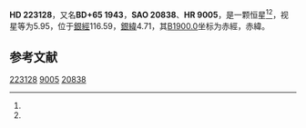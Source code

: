 {{Starbox begin
| name = HD 223128
}}
{{Starbox observe
| epoch = [[J2000.0|J2000.0]]
| constell = {{星座名待查}}<ref name=SIMBAD>{{cite web
 | url=http://simbad.u-strasbg.fr/simbad/sim-id?Ident=HR+9005
 | title=Pulsating variable Star
 | publisher=Centre de Données astronomiques de Strasbourg
 | work=SIMBAD
 | accessdate=2012-07-13
 | archive-date=2016-03-16
 | archive-url=https://web.archive.org/web/20160316151803/http://simbad.u-strasbg.fr/simbad/sim-id?Ident=HR+9005
 | dead-url=no
 }}</ref><ref name=DATA>{{cite web
 | url=http://vizier.u-strasbg.fr/viz-bin/VizieR-5?-out.add=.&-source=5050&-corr=PK=HR&-out.max=9999&HR=9005
 | title=VizieR Detailed Page
 | accessdate=2012-07-13
 | archive-date=2016-03-05
 | archive-url=https://web.archive.org/web/20160305025405/http://vizier.u-strasbg.fr/viz-bin/VizieR-5?-out.add=.&-source=5050&-corr=PK=HR&-out.max=9999&HR=9005
 | dead-url=no
 }}</ref>
| 星官 = 
| ra = {{RA|23|46|36.7}}<ref name=SIMBAD /><ref name=DATA />
| dec = {{DEC|+66|46|56}}<ref name=SIMBAD /><ref name=DATA />
| appmag_v = 5.95<ref name=SIMBAD /><ref name=DATA />
}}
{{Starbox character
| class = B2IV<ref name=SIMBAD /><ref name=DATA />
| b-v = -0.04<ref name=SIMBAD /><ref name=DATA />
| u-b = -0.74<ref name=SIMBAD /><ref name=DATA />
| r-i = <ref name=SIMBAD /><ref name=DATA />
| variable = 
}}
{{Starbox astrometry
| radial_v = -0.74
| prop_mo_ra = -14
| parallax = 
| p_error = 
}}
{{Starbox catalog
| names =BD+65 1943，[[SAO星表|SAO]] 20838，[[HD星表|HD]] 223128，[[HR星表|HR]] 9005}}
{{Starbox reference |Simbad=HR+9005}}
{{Starbox end}}

'''HD 223128'''，又名'''BD+65 1943'''，'''SAO 20838'''、'''HR 9005'''，是一颗恒星<ref name=SIMBAD /><ref name=DATA />，视星等为5.95，位于[[銀道座標系|銀經]]116.59，[[銀道座標系|銀緯]]4.71，其[[B1900.0|B1900.0]]坐标为赤經{{RA|23|41|50.3}}，赤緯{{DEC|+66|4.71|37}}。

== 参考文献 ==
{{reflist}}

{{star-stub}}

[[Category:HD和HDE天體|223128]]
[[Category:HR天體|9005]]
[[Category:SAO天體|20838]]